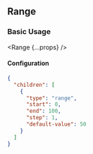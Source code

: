 
## Range

### Basic Usage

<Range {...props} />

#### Configuration

```json
{
  "children": [
    {
      "type": "range",
      "start": 0,
      "end": 100,
      "step": 1,
      "default-value": 50
    }
  ]
}
```
